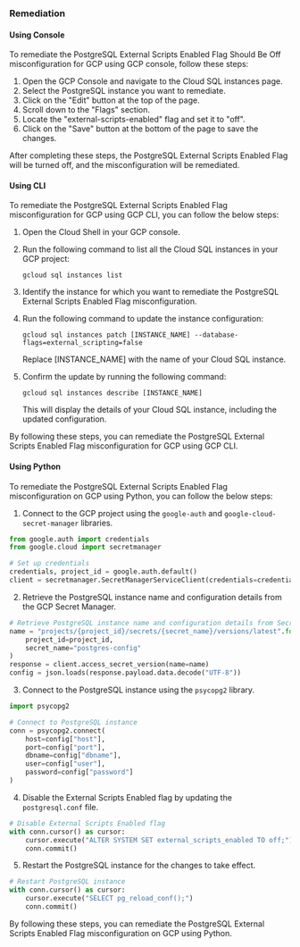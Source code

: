 ### Remediation

#### Using Console

To remediate the PostgreSQL External Scripts Enabled Flag Should Be Off misconfiguration for GCP using GCP console, follow these steps:

1. Open the GCP Console and navigate to the Cloud SQL instances page.
2. Select the PostgreSQL instance you want to remediate.
3. Click on the "Edit" button at the top of the page.
4. Scroll down to the "Flags" section.
5. Locate the "external-scripts-enabled" flag and set it to "off".
6. Click on the "Save" button at the bottom of the page to save the changes.

After completing these steps, the PostgreSQL External Scripts Enabled Flag will be turned off, and the misconfiguration will be remediated.

#### Using CLI

To remediate the PostgreSQL External Scripts Enabled Flag misconfiguration for GCP using GCP CLI, you can follow the below steps:

1. Open the Cloud Shell in your GCP console.

2. Run the following command to list all the Cloud SQL instances in your GCP project:

   ```
   gcloud sql instances list
   ```

3. Identify the instance for which you want to remediate the PostgreSQL External Scripts Enabled Flag misconfiguration.

4. Run the following command to update the instance configuration:

   ```
   gcloud sql instances patch [INSTANCE_NAME] --database-flags=external_scripting=false
   ```

   Replace [INSTANCE_NAME] with the name of your Cloud SQL instance.

5. Confirm the update by running the following command:

   ```
   gcloud sql instances describe [INSTANCE_NAME]
   ```

   This will display the details of your Cloud SQL instance, including the updated configuration.

By following these steps, you can remediate the PostgreSQL External Scripts Enabled Flag misconfiguration for GCP using GCP CLI.

#### Using Python

To remediate the PostgreSQL External Scripts Enabled Flag misconfiguration on GCP using Python, you can follow the below steps:

1. Connect to the GCP project using the `google-auth` and `google-cloud-secret-manager` libraries. 

```python
from google.auth import credentials
from google.cloud import secretmanager

# Set up credentials
credentials, project_id = google.auth.default()
client = secretmanager.SecretManagerServiceClient(credentials=credentials)
```

2. Retrieve the PostgreSQL instance name and configuration details from the GCP Secret Manager.

```python
# Retrieve PostgreSQL instance name and configuration details from Secret Manager
name = "projects/{project_id}/secrets/{secret_name}/versions/latest".format(
    project_id=project_id,
    secret_name="postgres-config"
)
response = client.access_secret_version(name=name)
config = json.loads(response.payload.data.decode("UTF-8"))
```

3. Connect to the PostgreSQL instance using the `psycopg2` library.

```python
import psycopg2

# Connect to PostgreSQL instance
conn = psycopg2.connect(
    host=config["host"],
    port=config["port"],
    dbname=config["dbname"],
    user=config["user"],
    password=config["password"]
)
```

4. Disable the External Scripts Enabled flag by updating the `postgresql.conf` file.

```python
# Disable External Scripts Enabled flag
with conn.cursor() as cursor:
    cursor.execute("ALTER SYSTEM SET external_scripts_enabled TO off;")
    conn.commit()
```

5. Restart the PostgreSQL instance for the changes to take effect.

```python
# Restart PostgreSQL instance
with conn.cursor() as cursor:
    cursor.execute("SELECT pg_reload_conf();")
    conn.commit()
```

By following these steps, you can remediate the PostgreSQL External Scripts Enabled Flag misconfiguration on GCP using Python.

